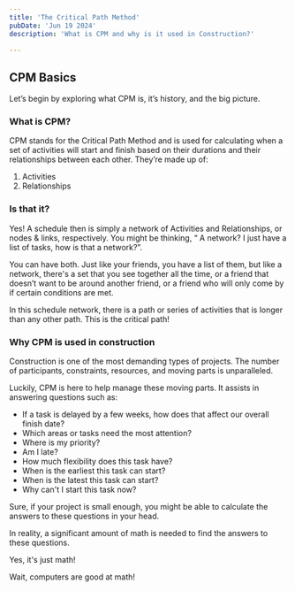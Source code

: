 ```yaml
---
title: 'The Critical Path Method'
pubDate: 'Jun 19 2024'
description: 'What is CPM and why is it used in Construction?'

---
```


## CPM Basics

Let’s begin by exploring what CPM is, it’s history, and the big picture.

### What is CPM?

CPM stands for the Critical Path Method and is used for calculating when a set of activities will start and finish based on their durations and their relationships between each other. They’re made up of:

1. Activities
2. Relationships

### Is that it?

Yes! A schedule then is simply a network of Activities and Relationships, or nodes & links, respectively. You might be thinking, “ A network? I just have a list of tasks, how is that a network?”. 

You can have both. Just like your friends, you have a list of them, but like a network, there's a set that you see together all the time, or a friend that doesn’t want to be around another friend, or a friend who will only come by if certain conditions are met.

In this schedule network, there is a path or series of activities that is longer than any other path. This is the critical path!

### Why CPM is used in construction

Construction is one of the most demanding types of projects. The number of participants, constraints, resources, and moving parts is unparalleled. 

Luckily, CPM is here to help manage these moving parts. It assists in answering questions such as:
- If a task is delayed by a few weeks, how does that affect our overall finish date? 
- Which areas or tasks need the most attention? 
- Where is my priority? 
- Am I late?
- How much flexibility does this task have?
- When is the earliest this task can start?
- When is the latest this task can start?
- Why can't I start this task now?

Sure, if your project is small enough, you might be able to calculate the answers to these questions in your head.

In reality, a significant amount of math is needed to find the answers to these questions. 

Yes, it's just math!

Wait, computers are good at math!
